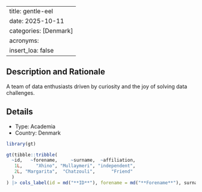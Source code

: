 
---
title: gentle-eel
date: 2025-10-11
categories: [Denmark]
acronyms:
  insert_loa: false
---

## Description and Rationale

A team of data enthusiasts driven by curiosity and the joy of solving data challenges.

## Details

* Type: Academia
* Country: Denmark

```r
library(gt)

gt(tibble::tribble(
  ~id,   ~forename,     ~surname,  ~affiliation,
   1L,     "Xhino", "Mullaymeri", "independent",
   2L, "Margarita",  "Chatzouli",      "Friend"
  )
) |> cols_label(id = md("**ID**"), forename = md("**Forename**"), surname ~ md("**Surname**"), affiliation ~ md("**Affiliation**"))
```
